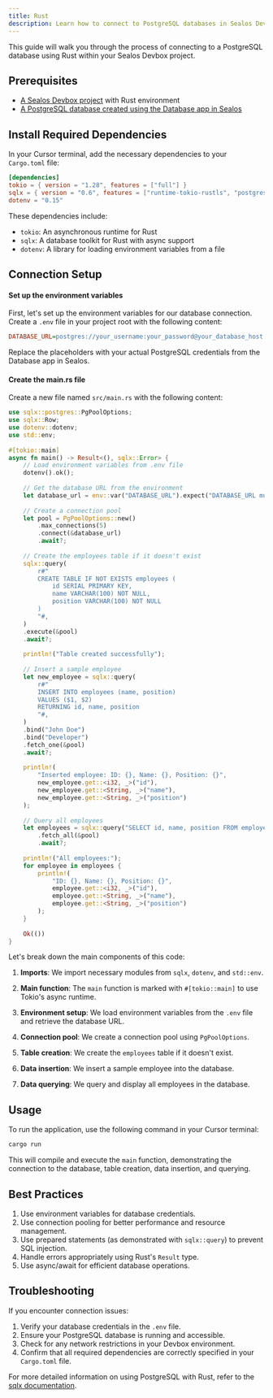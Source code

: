 ```yaml
---
title: Rust
description: Learn how to connect to PostgreSQL databases in Sealos Devbox using Rust
---
```


This guide will walk you through the process of connecting to a PostgreSQL database using Rust within your Sealos Devbox project.

## Prerequisites

- [A Sealos Devbox project](/docs/guides/fundamentals/create-a-project) with Rust environment
- [A PostgreSQL database created using the Database app in Sealos](./)

## Install Required Dependencies

In your Cursor terminal, add the necessary dependencies to your `Cargo.toml` file:

```toml
[dependencies]
tokio = { version = "1.28", features = ["full"] }
sqlx = { version = "0.6", features = ["runtime-tokio-rustls", "postgres"] }
dotenv = "0.15"
```

These dependencies include:
- `tokio`: An asynchronous runtime for Rust
- `sqlx`: A database toolkit for Rust with async support
- `dotenv`: A library for loading environment variables from a file

## Connection Setup

<div className='steps [&_h4]:step'>

#### Set up the environment variables

First, let's set up the environment variables for our database connection. Create a `.env` file in your project root with the following content:

```ini title=".env"
DATABASE_URL=postgres://your_username:your_password@your_database_host:5432/your_database_name
```

Replace the placeholders with your actual PostgreSQL credentials from the Database app in Sealos.

#### Create the main.rs file

Create a new file named `src/main.rs` with the following content:

```rust title="src/main.rs"
use sqlx::postgres::PgPoolOptions;
use sqlx::Row;
use dotenv::dotenv;
use std::env;
 
#[tokio::main]
async fn main() -> Result<(), sqlx::Error> {
    // Load environment variables from .env file
    dotenv().ok();
 
    // Get the database URL from the environment
    let database_url = env::var("DATABASE_URL").expect("DATABASE_URL must be set");
 
    // Create a connection pool
    let pool = PgPoolOptions::new()
        .max_connections(5)
        .connect(&database_url)
        .await?;
 
    // Create the employees table if it doesn't exist
    sqlx::query(
        r#"
        CREATE TABLE IF NOT EXISTS employees (
            id SERIAL PRIMARY KEY,
            name VARCHAR(100) NOT NULL,
            position VARCHAR(100) NOT NULL
        )
        "#,
    )
    .execute(&pool)
    .await?;
 
    println!("Table created successfully");
 
    // Insert a sample employee
    let new_employee = sqlx::query(
        r#"
        INSERT INTO employees (name, position)
        VALUES ($1, $2)
        RETURNING id, name, position
        "#,
    )
    .bind("John Doe")
    .bind("Developer")
    .fetch_one(&pool)
    .await?;
 
    println!(
        "Inserted employee: ID: {}, Name: {}, Position: {}",
        new_employee.get::<i32, _>("id"),
        new_employee.get::<String, _>("name"),
        new_employee.get::<String, _>("position")
    );
 
    // Query all employees
    let employees = sqlx::query("SELECT id, name, position FROM employees")
        .fetch_all(&pool)
        .await?;
 
    println!("All employees:");
    for employee in employees {
        println!(
            "ID: {}, Name: {}, Position: {}",
            employee.get::<i32, _>("id"),
            employee.get::<String, _>("name"),
            employee.get::<String, _>("position")
        );
    }
 
    Ok(())
}
```

Let's break down the main components of this code:

1. **Imports**: We import necessary modules from `sqlx`, `dotenv`, and `std::env`.

2. **Main function**: The `main` function is marked with `#[tokio::main]` to use Tokio's async runtime.

3. **Environment setup**: We load environment variables from the `.env` file and retrieve the database URL.

4. **Connection pool**: We create a connection pool using `PgPoolOptions`.

5. **Table creation**: We create the `employees` table if it doesn't exist.

6. **Data insertion**: We insert a sample employee into the database.

7. **Data querying**: We query and display all employees in the database.

</div>

## Usage

To run the application, use the following command in your Cursor terminal:

```bash
cargo run
```

This will compile and execute the `main` function, demonstrating the connection to the database, table creation, data insertion, and querying.

## Best Practices

1. Use environment variables for database credentials.
2. Use connection pooling for better performance and resource management.
3. Use prepared statements (as demonstrated with `sqlx::query`) to prevent SQL injection.
4. Handle errors appropriately using Rust's `Result` type.
5. Use async/await for efficient database operations.

## Troubleshooting

If you encounter connection issues:

1. Verify your database credentials in the `.env` file.
2. Ensure your PostgreSQL database is running and accessible.
3. Check for any network restrictions in your Devbox environment.
4. Confirm that all required dependencies are correctly specified in your `Cargo.toml` file.

For more detailed information on using PostgreSQL with Rust, refer to the [sqlx documentation](https://github.com/launchbadge/sqlx).